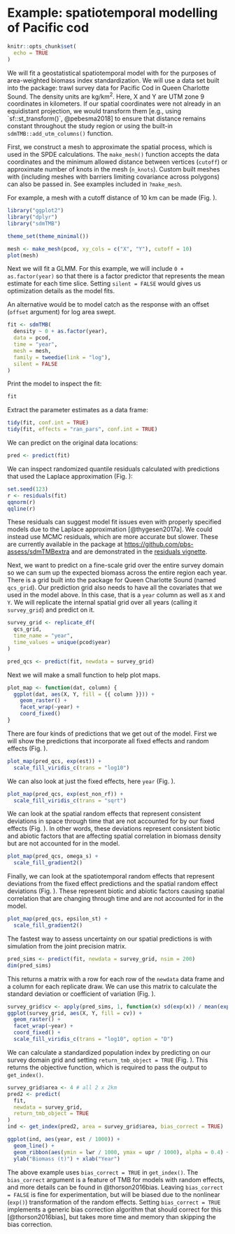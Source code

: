 \clearpage

# Example: spatiotemporal modelling of Pacific cod {#app:pcod}

```r
knitr::opts_chunk$set(
  echo = TRUE
)
```

We will fit a geostatistical spatiotemporal model with \pkg{sdmTMB} for the purposes of area-weighted biomass index standardization. We will use a data set built into the package: trawl survey data for Pacific Cod in Queen Charlotte Sound. The density units are kg/km^2^. Here, X and Y are UTM zone 9 coordinates in kilometers. If our spatial coordinates were not already in an equidistant projection, we would transform them [e.g., using `sf::st_transform()`, @pebesma2018] to ensure that distance remains constant throughout the study region or using the built-in `sdmTMB::add_utm_columns()` function.

First, we construct a mesh to approximate the spatial process, which is used in the SPDE calculations. The `make_mesh()` function accepts the data coordinates and the minimum allowed distance between vertices (`cutoff`) or approximate number of knots in the mesh (`n_knots`). Custom built meshes with \pkg{INLA} (including meshes with barriers limiting covariance across polygons) can also be passed in. See examples included in `?make_mesh`.

For example, a mesh with a cutoff distance of 10 km can be made (Fig.\ \ref{fig:plot-mesh}).

```r
library("ggplot2")
library("dplyr")
library("sdmTMB")
```

```r
theme_set(theme_minimal())
```

```r
mesh <- make_mesh(pcod, xy_cols = c("X", "Y"), cutoff = 10)
plot(mesh)
```

Next we will fit a GLMM. For this example, we will include `0 + as.factor(year)` so that there is a factor predictor that represents the mean estimate for each time slice. Setting `silent = FALSE` would gives us optimization details as the model fits.

An alternative would be to model catch as the response with an offset (`offset` argument) for log area swept.

```r
fit <- sdmTMB(
  density ~ 0 + as.factor(year),
  data = pcod,
  time = "year", 
  mesh = mesh,
  family = tweedie(link = "log"),
  silent = FALSE
)
```

Print the model to inspect the fit:

```r
fit
```

Extract the parameter estimates as a data frame:

```r
tidy(fit, conf.int = TRUE)
tidy(fit, effects = "ran_pars", conf.int = TRUE)
```

We can predict on the original data locations:

```r
pred <- predict(fit)
```

We can inspect randomized quantile residuals calculated with predictions that used the Laplace approximation (Fig.\ \ref{fig:laplace-resids-vis}):

```r
set.seed(123)
r <- residuals(fit)
qqnorm(r)
qqline(r)
```

These residuals can suggest model fit issues even with properly specified models due to the Laplace approximation [@thygesen2017a]. We could instead use MCMC residuals, which are more accurate but slower. These are currently available in the \pkg{sdmTMBextra} package at <https://github.com/pbs-assess/sdmTMBextra> and are demonstrated in the [residuals vignette](https://pbs-assess.github.io/sdmTMB/articles/).

Next, we want to predict on a fine-scale grid over the entire survey domain so we can sum up the expected biomass across the entire region each year. There is a grid built into the \pkg{sdmTMB} package for Queen Charlotte Sound (named `qcs_grid`). Our prediction grid also needs to have all the covariates that we used in the model above. In this case, that is a `year` column as well as `X` and `Y`. We will replicate the internal spatial grid over all years (calling it `survey_grid`) and predict on it.

```r
survey_grid <- replicate_df(
  qcs_grid, 
  time_name = "year", 
  time_values = unique(pcod$year)
)

pred_qcs <- predict(fit, newdata = survey_grid)
```

Next we will make a small function to help plot maps.

```r
plot_map <- function(dat, column) {
  ggplot(dat, aes(X, Y, fill = {{ column }})) +
    geom_raster() +
    facet_wrap(~year) +
    coord_fixed()
}
```

There are four kinds of predictions that we get out of the model. First we will show the predictions that incorporate all fixed effects and random effects (Fig.\ \ref{fig:plot-all-effects}). 

```r
plot_map(pred_qcs, exp(est)) +
  scale_fill_viridis_c(trans = "log10") 
```

We can also look at just the fixed effects, here `year` (Fig.\ \ref{fig:plot-fix-defects}).

```r
plot_map(pred_qcs, exp(est_non_rf)) +
  scale_fill_viridis_c(trans = "sqrt")
```

We can look at the spatial random effects that represent consistent deviations in space through time that are not accounted for by our fixed effects (Fig.\ \ref{fig:plot-spatial-effects}). In other words, these deviations represent consistent biotic and abiotic factors that are affecting spatial correlation in biomass density but are not accounted for in the model.

```r
plot_map(pred_qcs, omega_s) +
  scale_fill_gradient2()
```

Finally, we can look at the spatiotemporal random effects that represent deviations from the fixed effect predictions and the spatial random effect deviations (Fig.\ \ref{fig:plot-spatiotemporal-effects}). These represent biotic and abiotic factors causing spatial correlation that are changing through time and are not accounted for in the model.

```r
plot_map(pred_qcs, epsilon_st) +
  scale_fill_gradient2()
```

The fastest way to assess uncertainty on our spatial predictions is with simulation from the joint precision matrix.

```r
pred_sims <- predict(fit, newdata = survey_grid, nsim = 200)
dim(pred_sims)
```

This returns a matrix with a row for each row of the `newdata` data frame and a column for each replicate draw. We can use this matrix to calculate the standard deviation or coefficient of variation (Fig.\ \ref{fig:sims-cv-plot}).

```r
survey_grid$cv <- apply(pred_sims, 1, function(x) sd(exp(x)) / mean(exp(x)))
ggplot(survey_grid, aes(X, Y, fill = cv)) +
  geom_raster() +
  facet_wrap(~year) +
  coord_fixed() +
  scale_fill_viridis_c(trans = "log10", option = "D")
```

We can calculate a standardized population index by predicting on our survey domain grid and setting `return_tmb_object = TRUE` (Fig.\ \ref{fig:pcod-app-index}). This returns the \pkg{TMB} objective function, which is required to pass the output to `get_index()`.

```r
survey_grid$area <- 4 # all 2 x 2km
pred2 <- predict(
  fit,
  newdata = survey_grid, 
  return_tmb_object = TRUE
)
ind <- get_index(pred2, area = survey_grid$area, bias_correct = TRUE)

ggplot(ind, aes(year, est / 1000)) +
  geom_line() +
  geom_ribbon(aes(ymin = lwr / 1000, ymax = upr / 1000), alpha = 0.4) +
  ylab("Biomass (t)") + xlab("Year")
```

The above example uses `bias_correct = TRUE` in `get_index()`. The `bias_correct` argument is a feature of TMB for models with random effects, and more details can be found in @thorson2016bias. Leaving `bias_correct = FALSE` is fine for experimentation, but will be biased due to the nonlinear (`exp()`) transformation of the random effects. Setting `bias_correct = TRUE` implements a generic bias correction algorithm that should correct for this [@thorson2016bias], but takes more time and memory than skipping the bias correction.
